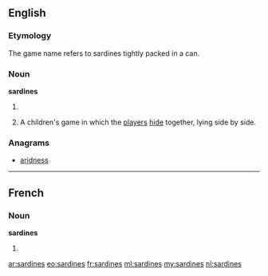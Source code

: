 ==English==

===Etymology===
The game name refers to sardines tightly packed in a can.

===Noun===
'''sardines'''

# {{plural of|sardine}}
# {{uncountable}} A children's game in which the [[player]]s [[hide]] together, lying side by side.

===Anagrams===
* [[aridness#English|aridness]]

----

==French==

===Noun===
'''sardines''' {{f}}

# {{plural of|sardine|lang=fr}}

[[ar:sardines]]
[[eo:sardines]]
[[fr:sardines]]
[[ml:sardines]]
[[my:sardines]]
[[nl:sardines]]